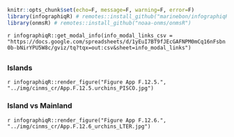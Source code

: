 ```r
knitr::opts_chunk$set(echo=F, message=F, warning=F, error=F)
library(infographiqR) # remotes::install_github("marinebon/infographiqR") 
library(onmsR) # remotes::install_github("noaa-onms/onmsR")
```

`r infographiqR::get_modal_info(info_modal_links_csv = "https://docs.google.com/spreadsheets/d/1yEuI7BT9fJEcGAFNPM0mCq16nFsbn0b-bNirYPU5W8c/gviz/tq?tqx=out:csv&sheet=info_modal_links")`

## {.tabset} 

### Islands

`r infographiqR::render_figure("Figure App F.12.5.", "../img/cinms_cr/App.F.12.5.urchins_PISCO.jpg")`

### Island vs Mainland

`r infographiqR::render_figure("Figure App F.12.6.", "../img/cinms_cr/App.F.12.6_urchins_LTER.jpg")`
